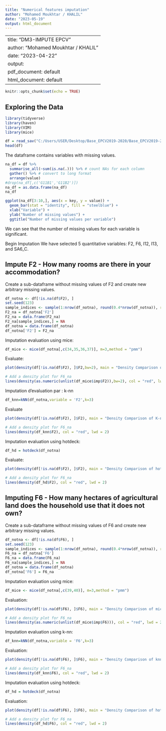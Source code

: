 ```yaml
---
title: "Numerical features imputation"
author: "Mohamed Moukhtar / KHALIL"
date: "2023-05-19"
output: html_document
---
```

---
title: "DM3-IMPUTE EPCV"
author: "Mohamed Moukhtar / KHALIL"
date: "2023-04-22"
output:
  pdf_document: default
  html_document: default
---

```r
knitr::opts_chunk$set(echo = TRUE)
```


## Exploring the Data
```r
library(tidyverse)
library(haven)
library(VIM)
library(mice)
```
```r
df = read_sav("C:/Users/USER/Desktop/Base_EPCV2019-2020/Base_EPCV2019-2020/menage_2019.sav")
head(df)
```

The dataframe contains variables with missing values.
```r
na_df = df %>%
  summarise_all(~sum(is.na(.))) %>% # count NAs for each column
  gather() %>% # convert to long format
  arrange(value)
#drop(na_df[,c('G11B1','G11B2')])
na_df = as.data.frame(na_df)
na_df

```

```r
ggplot(na_df[3:10,], aes(x = key, y = value)) +
  geom_bar(stat = "identity", fill = "steelblue") +
  xlab("Variable") +
  ylab("Number of missing values") +
  ggtitle("Number of missing values per variable")
```

We can see that the number of missing values for each variable is significant.

Begin Imputation
We have selected 5 quantitative variables: F2, F6, I12, I13, and SA6_C.

## Impute F2 - How many rooms are there in your accommodation?
Create a sub-dataframe without missing values of F2 and create new arbitrary missing values.

```r
df_notna <- df[!is.na(df$F2), ]
set.seed(123)
sample_indices <- sample(1:nrow(df_notna), round(0.4*nrow(df_notna)), replace=FALSE)
F2_na = df_notna['F2']
F2_na = data.frame(F2_na)
F2_na[sample_indices,] = NA
df_notna = data.frame(df_notna)
df_notna['F2'] = F2_na
```
Imputation evaluation using mice:

```r

df_mice <- mice(df_notna[,c(34,35,36,37)], m=3,method = "pmm")

```
Evaluate:
```r
plot(density(df[!is.na(df$F2), ]$F2,bw=2), main = "Density Comparison of mice", col = "blue", lwd = 2, ylim = c(0, 1))

# Add a density plot for F6_na
lines(density(as.numeric(unlist(df_mice$imp$F2)),bw=2), col = "red", lwd = 2)
```

Imputation d'evaluation par : k-nn

```r
df_knn=kNN(df_notna,variable = 'F2',k=3)

```
Evaluate

```r
plot(density(df[!is.na(df$F2), ]$F2), main = "Density Comparison of K-nn", col = "blue", lwd = 2, ylim = c(0, 1))

# Add a density plot for F6_na
lines(density(df_knn$F2), col = "red", lwd = 2)

```

Imputation evaluation using hotdeck:

```r
df_hd = hotdeck(df_notna)

```
Evaluate:

```r
plot(density(df[!is.na(df$F2), ]$F2), main = "Density Comparison of hotdeck", col = "blue", lwd = 2, ylim = c(0, 1))

# Add a density plot for F6_na
lines(density(df_hd$F2), col = "red", lwd = 2)

```

## Imputing F6 - How many hectares of agricultural land does the household use that it does not own?
Create a sub-dataframe without missing values of F6 and create new arbitrary missing values.

```r
df_notna <- df[!is.na(df$F6), ]
set.seed(123)
sample_indices <- sample(1:nrow(df_notna), round(0.4*nrow(df_notna)), replace=FALSE)
F6_na = df_notna['F6']
F6_na = data.frame(F6_na)
F6_na[sample_indices,] = NA
df_notna = data.frame(df_notna)
df_notna['F6'] = F6_na
```

Imputation evaluation using mice:
```r

df_mice <- mice(df_notna[,c(39,40)], m=3,method = "pmm")

```
Evaluation:
```r
plot(density(df[!is.na(df$F6), ]$F6), main = "Density Comparison of mice", col = "blue", lwd = 2, ylim = c(0, 1))

# Add a density plot for F6_na
lines(density(as.numeric(unlist(df_mice$imp$F6))), col = "red", lwd = 2)
```

Imputation evaluation using k-nn:

```r
df_knn=kNN(df_notna,variable = 'F6',k=3)

```
Evaluation:

```r
plot(density(df[!is.na(df$F6), ]$F6), main = "Density Comparison of knn", col = "blue", lwd = 2, ylim = c(0, 1))

# Add a density plot for F6_na
lines(density(df_knn$F6), col = "red", lwd = 2)

```

Imputation evaluation using hotdeck:

```r
df_hd = hotdeck(df_notna)

```
Evaluation:

```r
plot(density(df[!is.na(df$F6), ]$F6), main = "Density Comparison of hotdeck", col = "blue", lwd = 2, ylim = c(0, 1))

# Add a density plot for F6_na
lines(density(df_hd$F6), col = "red", lwd = 2)

```



